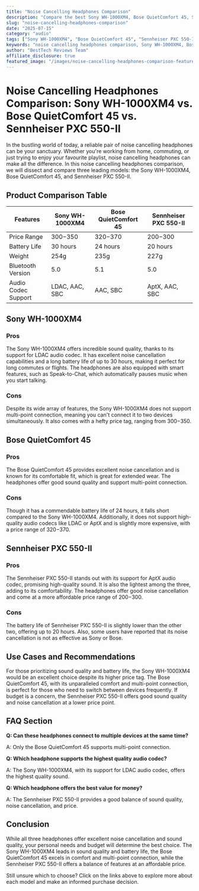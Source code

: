 ```yaml
---
title: "Noise Cancelling Headphones Comparison"
description: "Compare the best Sony WH-1000XM4, Bose QuietComfort 45, Sennheiser PXC 550-II and more. Find the perfect audio with our detailed reviews and recommendations."
slug: "noise-cancelling-headphones-comparison"
date: "2025-07-15"
category: "audio"
tags: ["Sony WH-1000XM4", "Bose QuietComfort 45", "Sennheiser PXC 550-II"]
keywords: "noise cancelling headphones comparison, Sony WH-1000XM4, Bose QuietComfort 45, Sennheiser PXC 550-II"
author: "BestTech Reviews Team"
affiliate_disclosure: true
featured_image: "/images/noise-cancelling-headphones-comparison-featured.jpg"
---
```


# Noise Cancelling Headphones Comparison: Sony WH-1000XM4 vs. Bose QuietComfort 45 vs. Sennheiser PXC 550-II

In the bustling world of today, a reliable pair of noise cancelling headphones can be your sanctuary. Whether you're working from home, commuting, or just trying to enjoy your favourite playlist, noise cancelling headphones can make all the difference. In this noise cancelling headphones comparison, we will dissect and compare three leading models: the Sony WH-1000XM4, Bose QuietComfort 45, and Sennheiser PXC 550-II. 

## Product Comparison Table

| Features | Sony WH-1000XM4 | Bose QuietComfort 45 | Sennheiser PXC 550-II |
|---|---|---|---|
| Price Range | $300-$350 | $320-$370 | $200-$300 |
| Battery Life | 30 hours | 24 hours | 20 hours |
| Weight | 254g | 235g | 227g |
| Bluetooth Version | 5.0 | 5.1 | 5.0 |
| Audio Codec Support | LDAC, AAC, SBC | AAC, SBC | AptX, AAC, SBC |

## Sony WH-1000XM4

### Pros
The Sony WH-1000XM4 offers incredible sound quality, thanks to its support for LDAC audio codec. It has excellent noise cancellation capabilities and a long battery life of up to 30 hours, making it perfect for long commutes or flights. The headphones are also equipped with smart features, such as Speak-to-Chat, which automatically pauses music when you start talking.

### Cons
Despite its wide array of features, the Sony WH-1000XM4 does not support multi-point connection, meaning you can't connect it to two devices simultaneously. It also comes with a hefty price tag, ranging from $300-$350.

## Bose QuietComfort 45

### Pros
The Bose QuietComfort 45 provides excellent noise cancellation and is known for its comfortable fit, which is great for extended wear. The headphones offer good sound quality and support multi-point connection. 

### Cons
Though it has a commendable battery life of 24 hours, it falls short compared to the Sony WH-1000XM4. Additionally, it does not support high-quality audio codecs like LDAC or AptX and is slightly more expensive, with a price range of $320-$370.

## Sennheiser PXC 550-II

### Pros
The Sennheiser PXC 550-II stands out with its support for AptX audio codec, promising high-quality sound. It is also the lightest among the three, adding to its comfortability. The headphones offer good noise cancellation and come at a more affordable price range of $200-$300.

### Cons
The battery life of Sennheiser PXC 550-II is slightly lower than the other two, offering up to 20 hours. Also, some users have reported that its noise cancellation is not as effective as Sony or Bose.

## Use Cases and Recommendations

For those prioritizing sound quality and battery life, the Sony WH-1000XM4 would be an excellent choice despite its higher price tag. The Bose QuietComfort 45, with its unparalleled comfort and multi-point connection, is perfect for those who need to switch between devices frequently. If budget is a concern, the Sennheiser PXC 550-II offers good sound quality and noise cancellation at a lower price point.

## FAQ Section

**Q: Can these headphones connect to multiple devices at the same time?**

A: Only the Bose QuietComfort 45 supports multi-point connection.

**Q: Which headphone supports the highest quality audio codec?**

A: The Sony WH-1000XM4, with its support for LDAC audio codec, offers the highest quality sound.

**Q: Which headphone offers the best value for money?**

A: The Sennheiser PXC 550-II provides a good balance of sound quality, noise cancellation, and price.

## Conclusion

While all three headphones offer excellent noise cancellation and sound quality, your personal needs and budget will determine the best choice. The Sony WH-1000XM4 leads in sound quality and battery life, the Bose QuietComfort 45 excels in comfort and multi-point connection, while the Sennheiser PXC 550-II offers a balance of features at an affordable price. 

Still unsure which to choose? Click on the links above to explore more about each model and make an informed purchase decision.